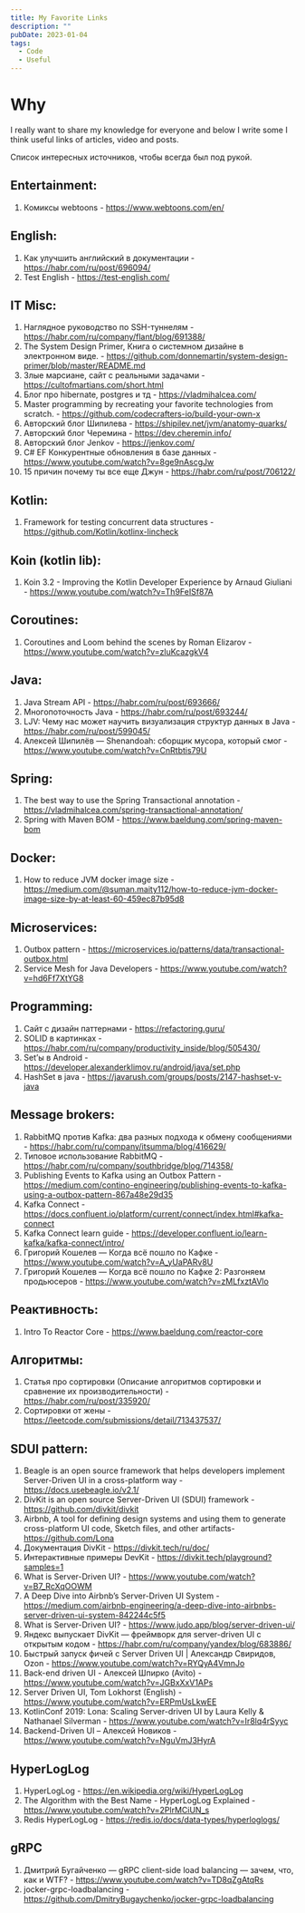 ```yaml
---
title: My Favorite Links
description: ""
pubDate: 2023-01-04
tags:
  - Code
  - Useful
---
```


# Why

I really want to share my knowledge for everyone and below I write some I think useful links of articles, video and posts.

Список интересных источников, чтобы всегда был под рукой.

## Entertainment:

1. Комиксы webtoons - https://www.webtoons.com/en/ 

## English:

1. Как улучшить английский в документации - https://habr.com/ru/post/696094/
1. Test English - https://test-english.com/ 

## IT Misc:

1. Наглядное руководство по SSH-туннелям - https://habr.com/ru/company/flant/blog/691388/ 
1. The System Design Primer, Книга о системном дизайне в электронном виде. - https://github.com/donnemartin/system-design-primer/blob/master/README.md 
1. Злые марсиане, сайт с реальными задачами - https://cultofmartians.com/short.html
1. Блог про hibernate, postgres и тд - https://vladmihalcea.com/
1. Master programming by recreating your favorite technologies from scratch. - https://github.com/codecrafters-io/build-your-own-x  
1. Авторский блог Шипилева - https://shipilev.net/jvm/anatomy-quarks/ 
1. Авторский блог Черемина - https://dev.cheremin.info/ 
1. Авторский блог Jenkov - https://jenkov.com/ 
1. C# EF Конкурентные обновления в базе данных - https://www.youtube.com/watch?v=8ge9nAscgJw  
1. 15 причин почему ты все еще Джун - https://habr.com/ru/post/706122/ 

## Kotlin:

1. Framework for testing concurrent data structures - https://github.com/Kotlin/kotlinx-lincheck

## Koin (kotlin lib):

1. Koin 3.2 - Improving the Kotlin Developer Experience by Arnaud Giuliani - https://www.youtube.com/watch?v=Th9FeISf87A

## Coroutines:

1. Coroutines and Loom behind the scenes by Roman Elizarov - https://www.youtube.com/watch?v=zluKcazgkV4

## Java:

1. Java Stream API - https://habr.com/ru/post/693666/
1. Многопоточность Java - https://habr.com/ru/post/693244/
1. LJV: Чему нас может научить визуализация структур данных в Java - https://habr.com/ru/post/599045/ 
1. Алексей Шипилёв — Shenandoah: сборщик мусора, который смог - https://www.youtube.com/watch?v=CnRtbtis79U

## Spring:

1. The best way to use the Spring Transactional annotation - https://vladmihalcea.com/spring-transactional-annotation/ 
1. Spring with Maven BOM - https://www.baeldung.com/spring-maven-bom

## Docker:

1. How to reduce JVM docker image size - https://medium.com/@suman.maity112/how-to-reduce-jvm-docker-image-size-by-at-least-60-459ec87b95d8 

## Microservices:

1. Outbox pattern - https://microservices.io/patterns/data/transactional-outbox.html
1. Service Mesh for Java Developers - https://www.youtube.com/watch?v=hd6Ff7XtYG8

## Programming:

1. Сайт с дизайн паттернами - https://refactoring.guru/
1. SOLID в картинках - https://habr.com/ru/company/productivity_inside/blog/505430/ 
1. Set’ы в Android - https://developer.alexanderklimov.ru/android/java/set.php 
1. HashSet в java - https://javarush.com/groups/posts/2147-hashset-v-java

## Message brokers:

1. RabbitMQ против Kafka: два разных подхода к обмену сообщениями - https://habr.com/ru/company/itsumma/blog/416629/ 
1. Типовое использование RabbitMQ - https://habr.com/ru/company/southbridge/blog/714358/
1. Publishing Events to Kafka using an Outbox Pattern - https://medium.com/contino-engineering/publishing-events-to-kafka-using-a-outbox-pattern-867a48e29d35
1. Kafka Connect - https://docs.confluent.io/platform/current/connect/index.html#kafka-connect
1. Kafka Connect learn guide - https://developer.confluent.io/learn-kafka/kafka-connect/intro/
1. Григорий Кошелев — Когда всё пошло по Кафке - https://www.youtube.com/watch?v=A_yUaPARv8U
1. Григорий Кошелев — Когда всё пошло по Кафке 2: Разгоняем продьюсеров - https://www.youtube.com/watch?v=zMLfxztAVlo

## Реактивность:

1. Intro To Reactor Core - https://www.baeldung.com/reactor-core 

## Алгоритмы:

1. Статья про сортировки (Описание алгоритмов сортировки и сравнение их производительности) - https://habr.com/ru/post/335920/ 
1. Сортировки от жены - https://leetcode.com/submissions/detail/713437537/ 

## SDUI pattern:

1. Beagle is an open source framework that helps developers implement Server-Driven UI in a cross-platform way - https://docs.usebeagle.io/v2.1/
1. DivKit is an open source Server-Driven UI (SDUI) framework - https://github.com/divkit/divkit 
1. Airbnb, A tool for defining design systems and using them to generate cross-platform UI code, Sketch files, and other artifacts- https://github.com/Lona
1. Документация DivKit - https://divkit.tech/ru/doc/ 
1. Интерактивные примеры DevKit - https://divkit.tech/playground?samples=1 
1. What is Server-Driven UI? - https://www.youtube.com/watch?v=B7_RcXqOOWM 
1. A Deep Dive into Airbnb’s Server-Driven UI System - https://medium.com/airbnb-engineering/a-deep-dive-into-airbnbs-server-driven-ui-system-842244c5f5 
1. What is Server-Driven UI? - https://www.judo.app/blog/server-driven-ui/ 
1. Яндекс выпускает DivKit — фреймворк для server-driven UI с открытым кодом - https://habr.com/ru/company/yandex/blog/683886/ 
1. Быстрый запуск фичей с Server Driven UI | Александр Свиридов, Ozon - https://www.youtube.com/watch?v=RYQyA4VmnJo 
1. Back-end driven UI - Алексей Шпирко (Avito) - https://www.youtube.com/watch?v=JGBxXxV1APs
1. Server Driven UI, Tom Lokhorst (English) - https://www.youtube.com/watch?v=ERPmUsLkwEE
1. KotlinConf 2019: Lona: Scaling Server-driven UI by Laura Kelly & Nathanael Silverman - https://www.youtube.com/watch?v=Ir8lq4rSyyc
1. Backend-Driven UI – Алексей Новиков - https://www.youtube.com/watch?v=NguVmJ3HyrA

## HyperLogLog

1. HyperLogLog - https://en.wikipedia.org/wiki/HyperLogLog
1. The Algorithm with the Best Name - HyperLogLog Explained - https://www.youtube.com/watch?v=2PlrMCiUN_s
1. Redis HyperLogLog - https://redis.io/docs/data-types/hyperloglogs/

## gRPC

1. Дмитрий Бугайченко — gRPC client-side load balancing — зачем, что, как и WTF? - https://www.youtube.com/watch?v=TD8qZgAtqRs
1. jocker-grpc-loadbalancing - https://github.com/DmitryBugaychenko/jocker-grpc-loadbalancing
